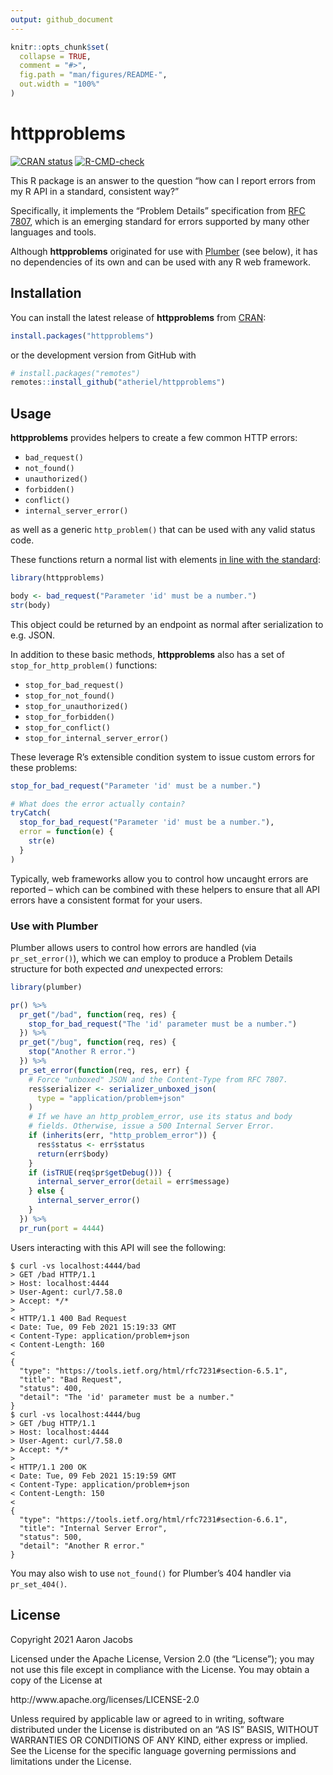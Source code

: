 ```yaml
---
output: github_document
---
```


<!-- README.md is generated from README.Rmd. Please edit that file -->

```r
knitr::opts_chunk$set(
  collapse = TRUE,
  comment = "#>",
  fig.path = "man/figures/README-",
  out.width = "100%"
)
```

# httpproblems

<!-- badges: start -->
[![CRAN status](https://www.r-pkg.org/badges/version/httpproblems)](https://CRAN.R-project.org/package=httpproblems)
[![R-CMD-check](https://github.com/atheriel/httpproblems/workflows/R-CMD-check/badge.svg)](https://github.com/atheriel/httpproblems/actions)
<!-- badges: end -->

This R package is an answer to the question "how can I report errors from my R
API in a standard, consistent way?"

Specifically, it implements the "Problem Details" specification from [RFC
7807](https://tools.ietf.org/html/rfc7807), which is an emerging standard for
errors supported by many other languages and tools.

Although **httpproblems** originated for use with
[Plumber](https://www.rplumber.io) (see below), it has no dependencies of its
own and can be used with any R web framework.

## Installation

You can install the latest release of **httpproblems** from
[CRAN](https://CRAN.R-project.org):

``` r
install.packages("httpproblems")
```

or the development version from GitHub with

```r
# install.packages("remotes")
remotes::install_github("atheriel/httpproblems")
```

## Usage

**httpproblems** provides helpers to create a few common HTTP errors:

* `bad_request()`
* `not_found()`
* `unauthorized()`
* `forbidden()`
* `conflict()`
* `internal_server_error()`

as well as a generic `http_problem()` that can be used with any valid status
code.

These functions return a normal list with elements [in line with the
standard](https://tools.ietf.org/html/rfc7807#section-3.1):

```r
library(httpproblems)

body <- bad_request("Parameter 'id' must be a number.")
str(body)
```

This object could be returned by an endpoint as normal after serialization to
e.g. JSON.

In addition to these basic methods, **httpproblems** also has a set of
`stop_for_http_problem()` functions:

* `stop_for_bad_request()`
* `stop_for_not_found()`
* `stop_for_unauthorized()`
* `stop_for_forbidden()`
* `stop_for_conflict()`
* `stop_for_internal_server_error()`

These leverage R's extensible condition system to issue custom errors for these
problems:

```r
stop_for_bad_request("Parameter 'id' must be a number.")

# What does the error actually contain?
tryCatch(
  stop_for_bad_request("Parameter 'id' must be a number."),
  error = function(e) {
    str(e)
  }
)
```

Typically, web frameworks allow you to control how uncaught errors are reported
-- which can be combined with these helpers to ensure that all API errors have a
consistent format for your users.

### Use with Plumber

Plumber allows users to control how errors are handled (via `pr_set_error()`),
which we can employ to produce a Problem Details structure for both expected
*and* unexpected errors:

```r
library(plumber)

pr() %>%
  pr_get("/bad", function(req, res) {
    stop_for_bad_request("The 'id' parameter must be a number.")
  }) %>%
  pr_get("/bug", function(req, res) {
    stop("Another R error.")
  }) %>%
  pr_set_error(function(req, res, err) {
    # Force "unboxed" JSON and the Content-Type from RFC 7807.
    res$serializer <- serializer_unboxed_json(
      type = "application/problem+json"
    )
    # If we have an http_problem_error, use its status and body
    # fields. Otherwise, issue a 500 Internal Server Error.
    if (inherits(err, "http_problem_error")) {
      res$status <- err$status
      return(err$body)
    }
    if (isTRUE(req$pr$getDebug())) {
      internal_server_error(detail = err$message)
    } else {
      internal_server_error()
    }
  }) %>%
  pr_run(port = 4444)
```

Users interacting with this API will see the following:

```shell
$ curl -vs localhost:4444/bad
> GET /bad HTTP/1.1
> Host: localhost:4444
> User-Agent: curl/7.58.0
> Accept: */*
> 
< HTTP/1.1 400 Bad Request
< Date: Tue, 09 Feb 2021 15:19:33 GMT
< Content-Type: application/problem+json
< Content-Length: 160
< 
{
  "type": "https://tools.ietf.org/html/rfc7231#section-6.5.1",
  "title": "Bad Request",
  "status": 400,
  "detail": "The 'id' parameter must be a number."
}
$ curl -vs localhost:4444/bug
> GET /bug HTTP/1.1
> Host: localhost:4444
> User-Agent: curl/7.58.0
> Accept: */*
> 
< HTTP/1.1 200 OK
< Date: Tue, 09 Feb 2021 15:19:59 GMT
< Content-Type: application/problem+json
< Content-Length: 150
< 
{
  "type": "https://tools.ietf.org/html/rfc7231#section-6.6.1",
  "title": "Internal Server Error",
  "status": 500,
  "detail": "Another R error."
}
```

You may also wish to use `not_found()` for Plumber's 404 handler via
`pr_set_404()`.

## License

Copyright 2021 Aaron Jacobs

Licensed under the Apache License, Version 2.0 (the "License");
you may not use this file except in compliance with the License.
You may obtain a copy of the License at

  http://www.apache.org/licenses/LICENSE-2.0

Unless required by applicable law or agreed to in writing, software
distributed under the License is distributed on an "AS IS" BASIS,
WITHOUT WARRANTIES OR CONDITIONS OF ANY KIND, either express or implied.
See the License for the specific language governing permissions and
limitations under the License.
